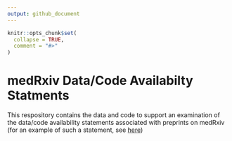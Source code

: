 ```yaml
---
output: github_document
---
```


<!-- README.md is generated from README.Rmd. Please edit that file -->

```r
knitr::opts_chunk$set(
  collapse = TRUE,
  comment = "#>"
)
```

# medRxiv Data/Code Availabilty Statments

<!-- badges: start -->
<!-- badges: end -->

This respository contains the data and code to support an examination of the data/code availability statements associated with preprints on medRxiv (for an example of such a statement, see [here](https://www.medrxiv.org/node/69681.external-links.html))

